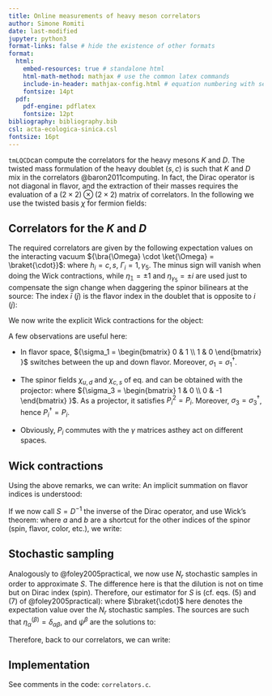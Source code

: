 ```yaml
---
title: Online measurements of heavy meson correlators
author: Simone Romiti
date: last-modified
jupyter: python3
format-links: false # hide the existence of other formats
format:
  html:
    embed-resources: true # standalone html
    html-math-method: mathjax # use the common latex commands
    include-in-header: mathjax-config.html # equation numbering with sections
    fontsize: 14pt
  pdf:
    pdf-engine: pdflatex
    fontsize: 12pt
bibliography: bibliography.bib
csl: acta-ecologica-sinica.csl
fontsize: 16pt
---
```


`tmLQCD`can compute the correlators for the heavy mesons $K$ and $D$.
The twisted mass formulation of the heavy doublet $(s, c)$ is such that $K$ and $D$ mix in the correlators @baron2011computing.
In fact, the Dirac operator is not diagonal in flavor,
and the extraction of their masses requires the evaluation of a $(2 \times 2) \otimes (2 \times 2)$ matrix of correlators.
In the following we use the twisted basis $\chi$ for fermion fields:
<!--  -->
\begin{align}
\label{eq:LightFlavorSpinorFields}
\chi_{\ell} &= 
\chi_{u} + \chi_{d} =
    \begin{bmatrix}
    \hat{\chi}_{u} \\
    0
    \end{bmatrix}
    +
    \begin{bmatrix}
    0 \\
    \hat{\chi}_{d}
    \end{bmatrix}
\, , \\[1em] 
\label{eq:HeavyFlavorSpinorFields}
\chi_{h} &= 
\chi_{c} + \chi_{s} =
    \begin{bmatrix}
    \hat{\chi}_{c} \\
    0
    \end{bmatrix}
    +
    \begin{bmatrix}
    0 \\
    \hat{\chi}_{s}
    \end{bmatrix}
\, .
\end{align}
<!--  -->

## Correlators for the $K$ and $D$

The required correlators are given by the following
expectation values on the interacting vacuum
${\bra{\Omega} \cdot \ket{\Omega} = \braket{\cdot}}$:
<!--  -->
\begin{equation}
\begin{split}
{C}^{h_i, h_j}_{\Gamma_1, \Gamma_2}(t) &=
\eta_1 \frac{1}{V} 
\sum_{\vec{x}} 
\mathcal{C}^{h_i, h_j}_{\Gamma_1, \Gamma_2}(t, \vec{x})
\\
&=
- \eta_{1} \eta_{2}
\frac{1}{V} 
\sum_{\vec{x}} 
\braket{
[\bar{\chi}_{\ell_{\bar{i}}} \Gamma_1 \chi_{h_i}](x)
[\bar{\chi}_{\ell_{\bar{j}}} \Gamma_2 \chi_{h_j}]^{\dagger}(0)
}
\, ,
\end{split}
\end{equation}
<!--  -->
where $h_i=c,s$, $\Gamma_i = 1, \gamma_5$.
The minus sign will vanish when doing the Wick contractions,
while
$\eta_{\mathbb{1}} = \pm 1$ and $\eta_{\gamma_5} = \pm i$ 
are used just to compensate the sign change when daggering the spinor bilinears at the source:
<!--  -->
\begin{equation}
\eta_\Gamma (\bar{\chi}_a \Gamma \chi_b)^\dagger = 
\eta_\Gamma \bar{\chi}_b \gamma_0 \Gamma^\dagger \gamma_0 \chi_a =
\bar{\chi}_b \Gamma \chi_a 
\, .
\end{equation}
<!--  -->
The index $\bar{i}$ ($\bar{j}$) is the flavor index in the doublet that is opposite to $i$ ($j$):
<!--  -->
\begin{equation}
h_i=c,s \to i = 0,1 \to \bar{i} = 1,0 \to \ell_{\bar{i}} = d,u
\, .
\end{equation}

We now write the explicit Wick contractions for the object:
<!--  -->
\begin{equation}
\begin{split}
\mathcal{C}^{h_i, h_j}_{\Gamma_1, \Gamma_2}(t, \vec{x}) &=
- \eta_{2}
\braket{
[\bar{\chi}_{\ell_{\bar{i}}} \Gamma_1 \chi_{h_i}](x)
[\bar{\chi}_{\ell_{\bar{j}}} \Gamma_2 \chi_{h_j}]^{\dagger}(0)
}
\\
&= - \braket{
[\bar{\chi}_{\ell_{\bar{i}}} \Gamma_1 \chi_{h_i}](x)
[\bar{\chi}_{h_j} \Gamma_2 \chi_{\ell_{\bar{j}}}](0)
}
\end{split}
\end{equation}
<!--  -->

A few observations are useful here:

- In flavor space, 
    ${\sigma_1 = 
    \begin{bmatrix}
    0 & 1 \\
    1 & 0
    \end{bmatrix}
    }$
    switches between the up and down flavor. 
    Moreover, $\sigma_1 = \sigma_1^\dagger$.

- The spinor fields $\chi_{u,d}$ and $\chi_{c,s}$ of eq. 
\eqref{eq:LightFlavorSpinorFields} and 
\eqref{eq:HeavyFlavorSpinorFields} 
can be obtained with the projector:
<!--  -->
\begin{equation}
P_{i} = \frac{1}{2} [1 + (-1)^i \sigma_3] \, , \, i=0,1
\, ,
\end{equation}
<!--  -->
where ${\sigma_3 = 
    \begin{bmatrix}
    1 & 0 \\
    0 & -1
    \end{bmatrix}
    }$.
    As a projector, it satisfies $P_i^2 = P_i$.
    Moreover, $\sigma_3 = \sigma_3^\dagger$, 
    hence $P_i^\dagger = P_i$.

- Obviously, $P_i$ commutes with the $\gamma$ matrices asthey act on different spaces.

## Wick contractions

Using the above remarks,
we can write:
<!--  -->
\begin{equation}
\begin{split}
\mathcal{C}^{h_i, h_j}_{\Gamma_1, \Gamma_2}(t, \vec{x}) &=
- \braket{
[\bar{\chi}_{\ell_{\bar{i}}} \Gamma_1 \chi_{h_i}](x)
[\bar{\chi}_{h_j} \Gamma_2 \chi_{\ell_{\bar{j}}}](0)
}
\\
&= 
- \braket{
[\bar{\chi}_{\ell} (\tau_1 P_i) \Gamma_1 \chi_{h}](x)
[\bar{\chi}_{h} (P_j \tau_1) \Gamma_2 \chi_{\ell}](0)
}
\, .
\end{split}
\end{equation}
<!--  -->
An implicit summation on flavor indices is understood:
<!--  -->
\begin{equation}
\mathcal{C}^{h_i, h_j}_{\Gamma_1, \Gamma_2}(t, \vec{x}) =
- \braket{
[(\bar{\chi}_{\ell})_{f_1} (\tau_1 P_i)_{f_1 f_2} \Gamma_1 (\chi_{h})_{f_2}](x)
[(\bar{\chi}_{h})_{f_3} (P_j \tau_1)_{f_3 f_4} \Gamma_2 (\chi_{\ell})_{f_4}](0)
}
\, .
\end{equation}
<!--  -->

If we now call $S = D^{-1}$ the inverse of the Dirac operator,
and use Wick's theorem:
<!--  -->
\begin{equation}
\braket{\psi_{a}(x) \bar{\psi}_{b}(0)} = S_{ab}(x|0) \, ,
\end{equation}
<!--  -->
where $a$ and $b$ are a shortcut for the other indices of the spinor (spin, flavor, color, etc.),
we write:
<!--  -->
\begin{equation}
\mathcal{C}^{h_i, h_j}_{\Gamma_1, \Gamma_2}(t, \vec{x}) =
(S_\ell)_{\substack{f_4 f_1 \\ \alpha_1 \alpha_2}} (0|x)
(\tau_1 P_i)_{f_1 f_2} (\Gamma_1)_{\alpha_2 \alpha_3}
(S_h)_{\substack{f_2 f_3 \\ \alpha_3 \alpha_4}} (x|0)
(P_j \tau_1)_{f_3 f_4} (\Gamma_2)_{\alpha_4 \alpha_1}
\, .
\end{equation}
<!--  -->

## Stochastic sampling

Analogously to @foley2005practical,
we now use $N_r$ stochastic samples in order to approximate $S$.
The difference here is that the dilution is not on time but on Dirac index (spin).
Therefore, our estimator for $S$ is 
(cf. eqs. (5) and (7) of @foley2005practical):
<!--  -->
\begin{equation}
(S_\phi)_{\substack{f_1 f_2 \\ \alpha_1 \alpha_2}}(x|y)
\approx 
\sum_{\beta=1}^{N_D=4} 
\braket{
    (\psi_\phi^{(\beta)})_{\substack{f_1 \\ \alpha_1}}(x) 
    (\eta_\phi^{(\beta)})^*_{\substack{f_2 \\ \alpha_2}}(y) 
}
\, ,
\end{equation}
<!--  -->
where $\braket{\cdot}$ here denotes the expectation value over the $N_r$ stochastic samples.
The sources are such that 
${\eta^{(\beta)}_{\alpha} = \delta_{\alpha \beta}}$,
and $\psi^{\beta}$ are the solutions to:
<!--  -->
\begin{equation}
\begin{split}
&(D_{\phi})_{\substack{f_1 f_2 \\ \alpha_1 \alpha_2}}(x|y) 
\,
(\psi_\phi)^{\beta}_{\substack{f_2 \\ \alpha_2}}(y) = 
(\eta_\phi)^{\beta}_{\substack{f_1 \\ \alpha_1}}(x)
\\[1em]
& \implies \, \,
(\psi_\phi)^{\beta}_{\substack{f_1 \\ \alpha_1}}(x) = 
(S_{\phi})_{\substack{f_1 f_2 \\ \alpha_1 \alpha_2}}(x|y)
\, 
(\eta_\phi)^{\beta}_{\substack{f_2 \\ \alpha_1}}(y)
\end{split}
\end{equation}
<!--  -->


Therefore, back to our correlators, we can write:
<!--  -->
\begin{equation}
\begin{split}
\mathcal{C}^{h_i, h_j}_{\Gamma_1, \Gamma_2}(t, \vec{x}) 
=
\sum_{\beta_1, \beta_2}
&
(\psi_{\ell}^{(\beta_1)})_{\substack{f_4 \\ \alpha_1}}(0) 
(\eta_{\ell}^{(\beta_1)})^*_{\substack{f_1 \\ \alpha_2}}(x) 
(\tau_1 P_i)_{f_1 f_2} (\Gamma_1)_{\alpha_2 \alpha_3}
\\
\times
&
(\psi_{h}^{(\beta_2)})_{\substack{f_2 \\ \alpha_2}}(x) 
(\eta_{h}^{(\beta_2)})^*_{\substack{f_3 \\ \alpha_3}}(0) 
(P_j \tau_1)_{f_3 f_4} (\Gamma_2)_{\alpha_4 \alpha_1}
\, .
\end{split}
\end{equation}
<!--  -->

## Implementation

See comments in the code: `correlators.c`.





